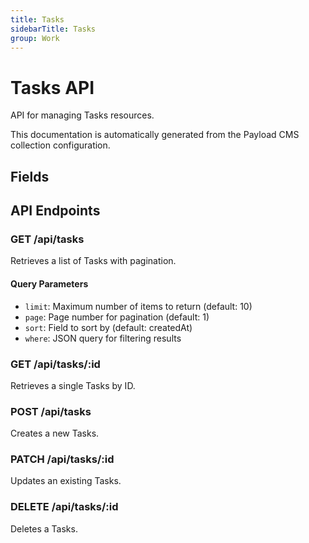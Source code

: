 ```yaml
---
title: Tasks
sidebarTitle: Tasks
group: Work
---
```



# Tasks API

API for managing Tasks resources.

<Callout type="info">
  This documentation is automatically generated from the Payload CMS collection configuration.
</Callout>


## Fields

<TSDoc code="interface Tasks {
  status?: 'backlog' | 'todo' | 'in-progress' | 'review' | 'done';
  queue?: string;
  assigned?: Array<{ relationTo: string; value: string }>;
  parent?: string;
  description?: string;
  subtasks?: any;
  dependentOn?: string[];
  dependents?: any;
}" />




## API Endpoints

### GET /api/tasks
Retrieves a list of Tasks with pagination.

#### Query Parameters
- `limit`: Maximum number of items to return (default: 10)
- `page`: Page number for pagination (default: 1)
- `sort`: Field to sort by (default: createdAt)
- `where`: JSON query for filtering results

### GET /api/tasks/:id
Retrieves a single Tasks by ID.

### POST /api/tasks
Creates a new Tasks.

### PATCH /api/tasks/:id
Updates an existing Tasks.

### DELETE /api/tasks/:id
Deletes a Tasks.

